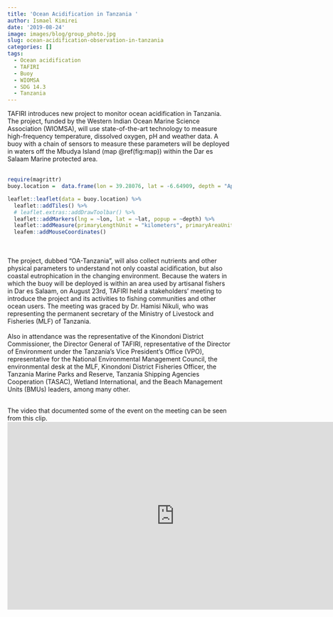 ```yaml
---
title: 'Ocean Acidification in Tanzania '
author: Ismael Kimirei
date: '2019-08-24'
image: images/blog/group_photo.jpg 
slug: ocean-acidification-observation-in-tanzania
categories: []
tags:
  - Ocean acidification
  - TAFIRI
  - Buoy
  - WIOMSA
  - SDG 14.3
  - Tanzania
---
```

TAFIRI introduces new project to monitor ocean acidification in Tanzania. 
The project, funded by the Western Indian Ocean Marine Science Association (WIOMSA), will use state-of-the-art technology to measure high-frequency temperature, dissolved oxygen, pH and weather data. A buoy with a chain of sensors to measure these parameters will be deployed in waters off the Mbudya Island (map \@ref(fig:map)) within the Dar es Salaam Marine protected area. <br></br>


```r
require(magrittr)
buoy.location =  data.frame(lon = 39.28076, lat = -6.64909, depth = "Approximately 54")

leaflet::leaflet(data = buoy.location) %>%
  leaflet::addTiles() %>%
  # leaflet.extras::addDrawToolbar() %>%
  leaflet::addMarkers(lng = ~lon, lat = ~lat, popup = ~depth) %>%
  leaflet::addMeasure(primaryLengthUnit = "kilometers", primaryAreaUnit = "meters")%>%
  leafem::addMouseCoordinates()
```

<br></br>
The project, dubbed "OA-Tanzania",  will also collect nutrients and other physical parameters to understand not only coastal acidification, but also coastal eutrophication in the changing environment.
Because the waters in which the buoy will be deployed is within an area used by artisanal fishers in Dar es Salaam, on August 23rd, TAFIRI held a stakeholders' meeting to introduce the project and its activities to fishing communities and other ocean users. The meeting was graced by Dr. Hamisi Nikuli, who was representing the permanent secretary of the Ministry of Livestock and Fisheries (MLF) of Tanzania. <br></br>
Also in attendance was the representative of the Kinondoni District Commissioner, the Director General of TAFIRI, representative of the Director of Environment under the Tanzania's Vice President's Office (VPO), representative for the National Environmental Management Council, the environmental desk at the MLF, Kinondoni District Fisheries Officer, the Tanzania Marine Parks and Reserve, Tanzania Shipping Agencies Cooperation (TASAC), Wetland International, and the Beach Management Units (BMUs) leaders, among many other. <br></br>

The video that documented some of the event on the meeting can be seen from this clip. 
<iframe width="750" height="422" src="https://www.youtube.com/embed/HeYU38KLW-Y" frameborder="0" allow="accelerometer; autoplay; encrypted-media; gyroscope; picture-in-picture" allowfullscreen></iframe>